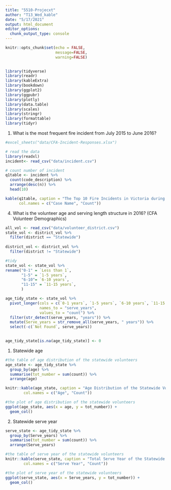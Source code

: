 ```yaml
---
title: "5510-Projecxt"
author: "T13_Wed_kable"
date: "5/17/2021"
output: html_document
editor_options: 
  chunk_output_type: console
---
```


```r
knitr::opts_chunk$set(echo = FALSE, 
                      message=FALSE, 
                      warning=FALSE)

                    
library(tidyverse)
library(readr)
library(kableExtra)
library(bookdown)
library(ggplot2)
library(ggpubr)
library(plotly)
library(data.table)
library(scales)
library(stringr)      
library(formattable)
library(tidyr)
```

1. What is the most frequent fire incident from July 2015 to June 2016? 

```r
#excel_sheets("data/CFA-Incident-Responses.xlsx")

# read the data
library(readxl)
incident<- read_csv("data/incident.csv")
```


```r
# count number of incident
q1table <- incident %>% 
  count(code_description) %>% 
  arrange(desc(n)) %>% 
  head(10)  

kable(q1table, caption = "The Top 10 Fire Incidents in Victoria during 2015-2016",
      col.names = c("Case Name", "Count"))
```

4. What is the volunteer age and serving length structure in 2016? (CFA Volunteer Demographics)

```r
all_vol <- read_csv("data/volunteer_district.csv")
state_vol <- district_vol %>% 
  filter(district == "Statewide")
  
district_vol <- district_vol %>% 
  filter(district != "Statewide")
```

```r
#tidy
state_vol <- state_vol %>% 
rename("0-1" = `Less than 1`,
       "1-5" = `1-5 years`,
       "6-10"= `6-10 years`,
       "11-15" = `11-15 years`,
       )
```


```r
age_tidy_state <- state_vol %>% 
  pivot_longer(cols = c(`0-1 years`, `1-5 years`, `6-10 years`, `11-15 years`, `16-20 years`, `21-25 years`, `26-30 years`, `31-35 years`,`36-40 years`,`41-45 years`,`46-50 years`,`51-55 years`,`56-60 years`,`61-65 years`,`66-70 years`,`71-75 years`,`76-80 years`,`81-85 years`),
               names_to = "serve_years",
               values_to = "count") %>% 
  filter(str_detect(serve_years, "years")) %>% 
  mutate(Serve_years = str_remove_all(serve_years, " years")) %>% 
  select(-c(`Not Found`, serve_years))
  

age_tidy_state[is.na(age_tidy_state)] <- 0
```

1) Statewide age
```r
#the table of age distribution of the statewide volunteers
age_state <- age_tidy_state %>% 
  group_by(age) %>% 
  summarise(tot_number = sum(count)) %>% 
  arrange(age)
```


```r
knitr::kable(age_state, caption = "Age Distribution of the Statewide Volunteers",
        col.names = c("Age", "Count"))
```


```r
#the plot of age distribution of the statewide volunteers
ggplot(age_state, aes(x = age, y = tot_number)) +
  geom_col()
```

2) Statewide serve year

```r
serve_state <- age_tidy_state %>% 
  group_by(Serve_years) %>% 
  summarise(tot_number = sum(count)) %>% 
  arrange(Serve_years)
```


```r
#the table of serve year of the statewide volunteers
knitr::kable(serve_state, caption = "Total Serve Year of the Statewide Volunteers",
        col.names = c("Serve Year", "Count"))
```

```r
#the plot of serve year of the statewide volunteers
ggplot(serve_state, aes(x = Serve_years, y = tot_number)) +
  geom_col()
```